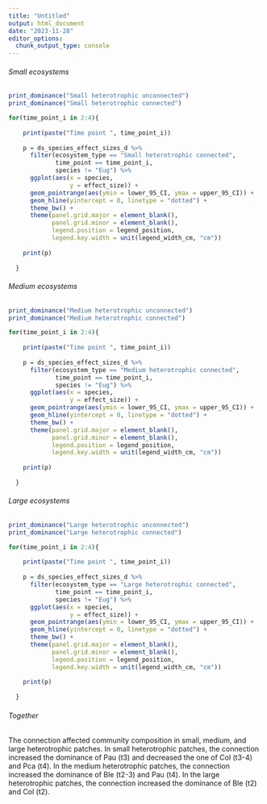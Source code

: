 ```yaml
---
title: "Untitled"
output: html_document
date: "2023-11-28"
editor_options: 
  chunk_output_type: console
---
```


###### Small ecosystems

```r
print_dominance("Small heterotrophic unconnected")
print_dominance("Small heterotrophic connected")
```

```r
for(time_point_i in 2:4){
    
    print(paste("Time point ", time_point_i))
    
    p = ds_species_effect_sizes_d %>%
      filter(ecosystem_type == "Small heterotrophic connected",
             time_point == time_point_i,
             species != "Eug") %>%
      ggplot(aes(x = species,
                 y = effect_size)) + 
      geom_pointrange(aes(ymin = lower_95_CI, ymax = upper_95_CI)) + 
      geom_hline(yintercept = 0, linetype = "dotted") +
      theme_bw() +
      theme(panel.grid.major = element_blank(),
            panel.grid.minor = element_blank(),
            legend.position = legend_position,
            legend.key.width = unit(legend_width_cm, "cm"))
    
    print(p)
    
  }
```


###### Medium ecosystems

```r
print_dominance("Medium heterotrophic unconnected")
print_dominance("Medium heterotrophic connected")
```

```r
for(time_point_i in 2:4){
    
    print(paste("Time point ", time_point_i))
    
    p = ds_species_effect_sizes_d %>%
      filter(ecosystem_type == "Medium heterotrophic connected",
             time_point == time_point_i,
             species != "Eug") %>%
      ggplot(aes(x = species,
                 y = effect_size)) + 
      geom_pointrange(aes(ymin = lower_95_CI, ymax = upper_95_CI)) + 
      geom_hline(yintercept = 0, linetype = "dotted") +
      theme_bw() +
      theme(panel.grid.major = element_blank(),
            panel.grid.minor = element_blank(),
            legend.position = legend_position,
            legend.key.width = unit(legend_width_cm, "cm"))
    
    print(p)
    
  }
```

###### Large ecosystems

```r
print_dominance("Large heterotrophic unconnected")
print_dominance("Large heterotrophic connected")
```

```r
for(time_point_i in 2:4){
    
    print(paste("Time point ", time_point_i))
    
    p = ds_species_effect_sizes_d %>%
      filter(ecosystem_type == "Large heterotrophic connected",
             time_point == time_point_i,
             species != "Eug") %>%
      ggplot(aes(x = species,
                 y = effect_size)) + 
      geom_pointrange(aes(ymin = lower_95_CI, ymax = upper_95_CI)) + 
      geom_hline(yintercept = 0, linetype = "dotted") +
      theme_bw() +
      theme(panel.grid.major = element_blank(),
            panel.grid.minor = element_blank(),
            legend.position = legend_position,
            legend.key.width = unit(legend_width_cm, "cm"))
    
    print(p)
    
  }
```

###### Together

The connection affected community composition in small, medium, and large heterotrophic patches. In small heterotrophic patches, the connection increased the dominance of Pau (t3) and decreased the one of Col (t3-4) and Pca (t4). In the medium heterotrophic patches, the connection increased the dominance of Ble (t2-3) and Pau (t4). In the large heterotrophic patches, the connection increased the dominance of Ble (t2) and Col (t2).